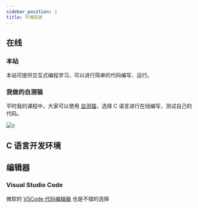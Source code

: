 ```yaml
---
sidebar_position: 2
title: 环境安装
---
```


## 在线

### 本站

本站可提供交互式编程学习，可以进行简单的代码编写、运行。

### 我做的自测猫

平时我的课程中，大家可以使用 [自测猫](https://code.hyyz.izhai.net)，选择 C 语言进行在线编写，测试自己的代码。

![c](img/c.jpeg)

## C 语言开发环境


## 编辑器

### Visual Studio Code
微软的 [VSCode 代码编辑器](https://code.visualstudio.com) 也是不错的选择